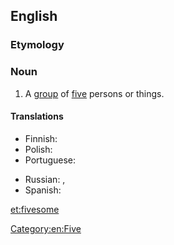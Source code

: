 ==English==

===Etymology===
{{suffix|five|some|lang=en}}

===Noun===
{{en-noun}}

#A [[group]] of [[five]] persons or things.

====Translations====
{{trans-top|group of five}}
* Finnish: {{t|fi|viisikko}}
* Polish: {{t+|pl|piątka|f}}
* Portuguese: {{t|pt|quinteto|m}}
{{trans-mid}}
* Russian: {{t+|ru|пятеро́|sc=Cyrl}}, {{t+|ru|пятёрка|f|sc=Cyrl}}
* Spanish: {{t+|es|quinteto|m}}
{{trans-bottom}}

[[Category:en:Five]]

[[et:fivesome]]